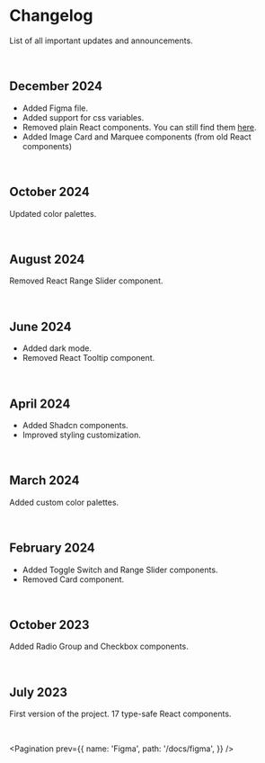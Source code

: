 # Changelog

List of all important updates and announcements.

<br />

## December 2024

- Added <Link href="/docs/figma">Figma file</Link>.
- Added support for css variables.
- Removed plain React components. You can still find them <a target="_blank" href="https://github.com/ekmas/neobrutalism-components/tree/c842db4fc1486f3d6552c3f9dbffb7c39c1e1cb3/src/components/react/components">here</a>.
- Added <Link href="/components/image-card">Image Card</Link> and <Link href="/components/marquee">Marquee</Link> components (from old React components)

<br />

## October 2024

Updated <Link href="/docs/styling">color palettes</Link>.

<br />

## August 2024

Removed React Range Slider component.

<br />

## June 2024

- Added dark mode.
- Removed React Tooltip component. 

<br />

## April 2024

- Added Shadcn components.
- Improved <Link href="/docs/styling">styling customization</Link>.

<br />

## March 2024

Added <Link href="/docs/styling">custom color palettes</Link>.

<br />

## February 2024

- Added <Link href="/react/components/toggle-switch">Toggle Switch</Link> and <Link href="/react/components/range-slider">Range Slider</Link> components.
- Removed Card component.

<br />

## October 2023

Added <Link href="/react/components/radio-group">Radio Group</Link> and <Link href="/react/components/checkbox">Checkbox</Link> components.

<br />

## July 2023

First version of the project. 17 type-safe React components.

<br />

<Pagination
  prev={{
    name: 'Figma',
    path: '/docs/figma',
  }}
/>